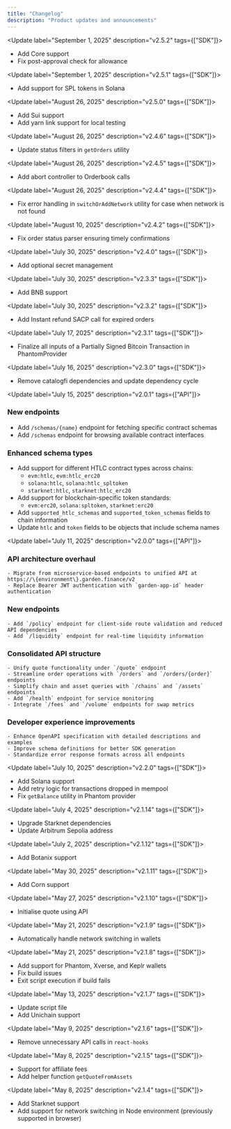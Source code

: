 ```yaml
---
title: "Changelog"
description: "Product updates and announcements"
---
```

<Update label="September 1, 2025" description="v2.5.2" tags={["SDK"]}>
  - Add Core support
  - Fix post-approval check for allowance
</Update>

<Update label="September 1, 2025" description="v2.5.1" tags={["SDK"]}>
  - Add support for SPL tokens in Solana
</Update>

<Update label="August 26, 2025" description="v2.5.0" tags={["SDK"]}>
  - Add Sui support
  - Add yarn link support for local testing
</Update>

<Update label="August 26, 2025" description="v2.4.6" tags={["SDK"]}>
  - Update status filters in `getOrders` utility
</Update>

<Update label="August 26, 2025" description="v2.4.5" tags={["SDK"]}>
  - Add abort controller to Orderbook calls
</Update>

<Update label="August 26, 2025" description="v2.4.4" tags={["SDK"]}>
  - Fix error handling in `switchOrAddNetwork` utility for case when network is not found
</Update>

<Update label="August 10, 2025" description="v2.4.2" tags={["SDK"]}>
  - Fix order status parser ensuring timely confirmations
</Update>

<Update label="July 30, 2025" description="v2.4.0" tags={["SDK"]}>
  - Add optional secret management
</Update>

<Update label="July 30, 2025" description="v2.3.3" tags={["SDK"]}>
  - Add BNB support
</Update>

<Update label="July 30, 2025" description="v2.3.2" tags={["SDK"]}>
  - Add Instant refund SACP call for expired orders
</Update>

<Update label="July 17, 2025" description="v2.3.1" tags={["SDK"]}>
  - Finalize all inputs of a Partially Signed Bitcoin Transaction in PhantomProvider
</Update>

<Update label="July 16, 2025" description="v2.3.0" tags={["SDK"]}>
  - Remove catalogfi dependencies and update dependency cycle 
</Update>

<Update label="July 15, 2025" description="v2.0.1" tags={["API"]}>
  ### New endpoints
  
  - Add `/schemas/{name}` endpoint for fetching specific contract schemas
  - Add `/schemas` endpoint for browsing available contract interfaces

  ### Enhanced schema types
  
  - Add support for different HTLC contract types across chains:
    - `evm:htlc`, `evm:htlc_erc20`
    - `solana:htlc`, `solana:htlc_spltoken` 
    - `starknet:htlc`, `starknet:htlc_erc20`
  - Add support for blockchain-specific token standards:
    - `evm:erc20`, `solana:spltoken`, `starknet:erc20`
  - Add `supported_htlc_schemas` and `supported_token_schemas` fields to chain information
  - Update `htlc` and `token` fields to be objects that include schema names
</Update>

<Update label="July 11, 2025" description="v2.0.0" tags={["API"]}>
  ### API architecture overhaul
  
    - Migrate from microservice-based endpoints to unified API at https://\{environment\}.garden.finance/v2
    - Replace Bearer JWT authentication with `garden-app-id` header authentication

  ### New endpoints
    
    - Add `/policy` endpoint for client-side route validation and reduced API dependencies
    - Add `/liquidity` endpoint for real-time liquidity information

  ### Consolidated API structure
    
    - Unify quote functionality under `/quote` endpoint
    - Streamline order operations with `/orders` and `/orders/{order}` endpoints
    - Simplify chain and asset queries with `/chains` and `/assets` endpoints
    - Add `/health` endpoint for service monitoring
    - Integrate `/fees` and `/volume` endpoints for swap metrics

  ### Developer experience improvements

    - Enhance OpenAPI specification with detailed descriptions and examples
    - Improve schema definitions for better SDK generation
    - Standardize error response formats across all endpoints
</Update>

<Update label="July 10, 2025" description="v2.2.0" tags={["SDK"]}>
  - Add Solana support
  - Add retry logic for transactions dropped in mempool
  - Fix `getBalance` utility in Phantom provider
</Update>

<Update label="July 4, 2025" description="v2.1.14" tags={["SDK"]}>
  - Upgrade Starknet dependencies
  - Update Arbitrum Sepolia address
</Update>

<Update label="July 2, 2025" description="v2.1.12" tags={["SDK"]}>
  - Add Botanix support
</Update>

<Update label="May 30, 2025" description="v2.1.11" tags={["SDK"]}>
  - Add Corn support
</Update>

<Update label="May 27, 2025" description="v2.1.10" tags={["SDK"]}>
  - Initialise quote using API
</Update>

<Update label="May 21, 2025" description="v2.1.9" tags={["SDK"]}>
  - Automatically handle network switching in wallets
</Update>

<Update label="May 21, 2025" description="v2.1.8" tags={["SDK"]}>
  - Add support for Phantom, Xverse, and Keplr wallets
  - Fix build issues
  - Exit script execution if build fails
</Update>

<Update label="May 13, 2025" description="v2.1.7" tags={["SDK"]}>
  - Update script file
  - Add Unichain support
</Update>

<Update label="May 9, 2025" description="v2.1.6" tags={["SDK"]}>
  - Remove unnecessary API calls in `react-hooks`
</Update>

<Update label="May 8, 2025" description="v2.1.5" tags={["SDK"]}>
 - Support for affiliate fees
 - Add helper function `getQuoteFromAssets`
</Update>

<Update label="May 8, 2025" description="v2.1.4" tags={["SDK"]}>
  - Add Starknet support
  - Add support for network switching in Node environment (previously supported in browser)
</Update>
